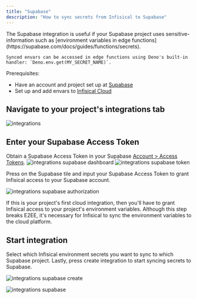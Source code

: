 ---
title: "Supabase"
description: "How to sync secrets from Infisical to Supabase"
---

<Note>
    The Supabase integration is useful if your Supabase project uses sensitive-information such as [environment variables in edge functions](https://supabase.com/docs/guides/functions/secrets).
    
    Synced envars can be accessed in edge functions using Deno's built-in handler: `Deno.env.get(MY_SECRET_NAME)`.
</Note>

Prerequisites:

- Have an account and project set up at [Supabase](https://supabase.com/)
- Set up and add envars to [Infisical Cloud](https://app.infisical.com)

## Navigate to your project's integrations tab

![integrations](../../images/integrations.png)

## Enter your Supabase Access Token

Obtain a Supabase Access Token in your Supabase [Account > Access Tokens](https://app.supabase.com/account/tokens).
![integrations supabase dashboard](../../images/integrations/supabase/integrations-supabase-dashboard.png)
![integrations supabase token](../../images/integrations/supabase/integrations-supabase-token.png)

Press on the Supabase tile and input your Supabase Access Token to grant Infisical access to your Supabase account.

![integrations supabase authorization](../../images/integrations/supabase/integrations-supabase-authorization.png)

<Info>
  If this is your project's first cloud integration, then you'll have to grant
  Infisical access to your project's environment variables. Although this step
  breaks E2EE, it's necessary for Infisical to sync the environment variables to
  the cloud platform.
</Info>

## Start integration

Select which Infisical environment secrets you want to sync to which Supabase project. Lastly, press create integration to start syncing secrets to Supabase.

![integrations supabase create](../../images/integrations/supabase/integrations-supabase-create.png)

![integrations supabase](../../images/integrations/supabase/integrations-supabase.png)